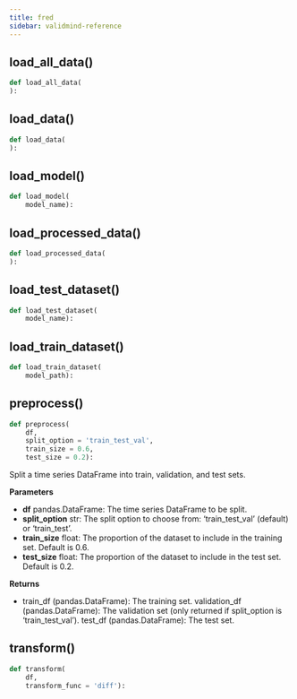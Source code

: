```yaml
---
title: fred
sidebar: validmind-reference
---
```


## load_all_data[()]{.muted}

```python
def load_all_data(
):
```

## load_data[()]{.muted}

```python
def load_data(
):
```

## load_model[()]{.muted}

```python
def load_model(
    model_name):
```

## load_processed_data[()]{.muted}

```python
def load_processed_data(
):
```

## load_test_dataset[()]{.muted}

```python
def load_test_dataset(
    model_name):
```

## load_train_dataset[()]{.muted}

```python
def load_train_dataset(
    model_path):
```

## preprocess[()]{.muted}

```python
def preprocess(
    df,
    split_option = 'train_test_val',
    train_size = 0.6,
    test_size = 0.2):
```

Split a time series DataFrame into train, validation, and test sets.

**Parameters**

- **df** pandas.DataFrame: The time series DataFrame to be split.
- **split_option** str: The split option to choose from: 'train_test_val' (default) or 'train_test'.
- **train_size** float: The proportion of the dataset to include in the training set. Default is 0.6.
- **test_size** float: The proportion of the dataset to include in the test set. Default is 0.2.

**Returns**

- train_df (pandas.DataFrame): The training set. validation_df (pandas.DataFrame): The validation set (only returned if split_option is 'train_test_val'). test_df (pandas.DataFrame): The test set.

## transform[()]{.muted}

```python
def transform(
    df,
    transform_func = 'diff'):
```
